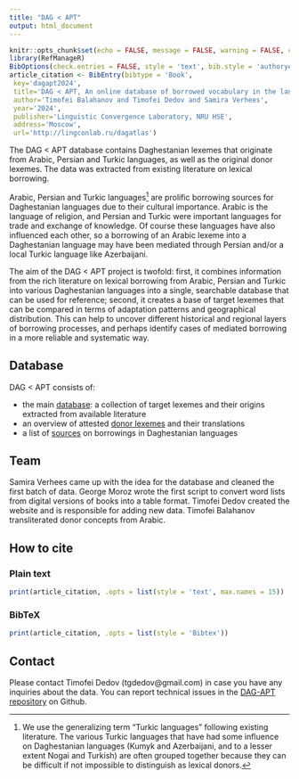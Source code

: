 ```yaml
---
title: "DAG < APT"
output: html_document
---
```


```r
knitr::opts_chunk$set(echo = FALSE, message = FALSE, warning = FALSE, comment = '')
library(RefManageR)
BibOptions(check.entries = FALSE, style = 'text', bib.style = 'authoryear')
article_citation <- BibEntry(bibtype = 'Book', 
 key='dagapt2024',
 title='DAG < APT, An online database of borrowed vocabulary in the languages of Daghestan, v. 1.0.0',
 author='Timofei Balahanov and Timofei Dedov and Samira Verhees',
 year='2024',
 publisher='Linguistic Convergence Laboratory, NRU HSE',
 address='Moscow',
 url='http://lingconlab.ru/dagatlas')
```

The DAG \< APT database contains Daghestanian lexemes that originate from Arabic, Persian and Turkic languages, as well as the original donor lexemes. The data was extracted from existing literature on lexical borrowing.

Arabic, Persian and Turkic languages[^1] are prolific borrowing sources for Daghestanian languages due to their cultural importance. Arabic is the language of religion, and Persian and Turkic were important languages for trade and exchange of knowledge. Of course these languages have also influenced each other, so a borrowing of an Arabic lexeme into a Daghestanian language may have been mediated through Persian and/or a local Turkic language like Azerbaijani.

[^1]: We use the generalizing term "Turkic languages" following existing literature. The various Turkic languages that have had some influence on Daghestanian languages (Kumyk and Azerbaijani, and to a lesser extent Nogai and Turkish) are often grouped together because they can be difficult if not impossible to distinguish as lexical donors.

The aim of the DAG \< APT project is twofold: first, it combines information from the rich literature on lexical borrowing from Arabic, Persian and Turkic into various Daghestanian languages into a single, searchable database that can be used for reference; second, it creates a base of target lexemes that can be compared in terms of adaptation patterns and geographical distribution. This can help to uncover different historical and regional layers of borrowing processes, and perhaps identify cases of mediated borrowing in a more reliable and systematic way.

## Database

DAG \< APT consists of:

-   the main [database](https://lingconlab.github.io/DAG-APT/database.html): a collection of target lexemes and their origins extracted from available literature
-   an overview of attested [donor lexemes](https://lingconlab.github.io/DAG-APT/donor_lexems.html) and their translations
-   a list of [sources](https://lingconlab.github.io/DAG-APT/sources.html) on borrowings in Daghestanian languages

## Team

Samira Verhees came up with the idea for the database and cleaned the first batch of data. George Moroz wrote the first script to convert word lists from digital versions of books into a table format. Timofei Dedov created the website and is responsible for adding new data. Timofei Balahanov transliterated donor concepts from Arabic.

## How to cite {.tabset .tabset-fade .tabset-pills}

### Plain text

```r
print(article_citation, .opts = list(style = 'text', max.names = 15))
```

### BibTeX

```r
print(article_citation, .opts = list(style = 'Bibtex'))
```

## Contact

Please contact Timofei Dedov (tgdedov\@gmail.com) in case you have any inquiries about the data. You can report technical issues in the [DAG-APT repository](https://github.com/LingConLab/DAG-APT/issues) on Github.
